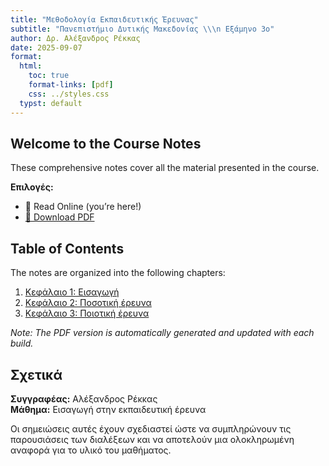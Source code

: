 ```yaml
---
title: "Μεθοδολογία Εκπαιδευτικής Έρευνας"
subtitle: "Πανεπιστήμιο Δυτικής Μακεδονίας \\\n Εξάμηνο 3ο"
author: Δρ. Αλέξανδρος Ρέκκας
date: 2025-09-07
format:
  html:
    toc: true
    format-links: [pdf]
    css: ../styles.css
  typst: default
---
```


::: {.content-visible when-format="html"}

# Welcome to the Course Notes

These comprehensive notes cover all the material presented in the course.

**Επιλογές:**

- 📖 Read Online (you're here!)
- [📄 Download PDF](Εισαγωγή-στην-επιχειρησιακή-έρευνα-Notes.pdf)

## Table of Contents

The notes are organized into the following chapters:

1. [Κεφάλαιο 1: Εισαγωγή](chapter-01.qmd)
2. [Κεφάλαιο 2: Ποσοτική έρευνα](chapter-02.qmd)
2. [Κεφάλαιο 3: Ποιοτική έρευνα](chapter-03.qmd)

*Note: The PDF version is automatically generated and updated with each build.*

## Σχετικά

**Συγγραφέας:** Αλέξανδρος Ρέκκας  
**Μάθημα:** Εισαγωγή στην εκπαιδευτική έρευνα

Οι σημειώσεις αυτές έχουν σχεδιαστεί ώστε να συμπληρώνουν τις παρουσιάσεις των διαλέξεων και να αποτελούν μια
ολοκληρωμένη αναφορά για το υλικό του μαθήματος.

:::

